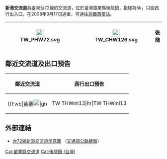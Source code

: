 {{Infobox Taiwan Highway IC
| name = 新港交流道
| name_en = Xingang Interchange
| rd_type = EX
| rd_number = 72
| exit = 5
| exit_name = 新港
| othername = 高鐵苗栗交流道
| location = [[臺灣|臺灣]][[苗栗縣|苗栗縣]][[後龍鎮_(台灣)|後龍鎮]][[二張犁|二張犁]]（近[[新港_(苗栗縣)|新港]]）
| connect = {{Jct|country=TWN|TRML|13}}⇒{{Jct|country=TWN|CH|126}}
| goto = 後龍鎮
| class = 匝道（僅西行出入）
| time = 2008年9月17日
| other = 
 {{Maplink
 | coord = {{Coord|24.60101|N|120.81497|E}}
 | frame = yes
 | plain = yes
 | zoom = 10
 | type = point
 | type2 = shape
 }}
}}
'''新港交流道'''為臺灣台72線的交流道，位於臺灣苗栗縣後龍鎮，指標為5k，只設西行出入口，在2008年9月17日通車，可通往[[高鐵苗栗站|高鐵苗栗站]]。
{|class="wikitable" style="text-align:center"
! [[File:TW_PHW72.svg|23px]]
| {{Taiwan Highway IC|5|新港}}
| [[File:TW_CHW126.svg|23px]]
| '''後龍'''
|}

== 鄰近交流道及出口預告 ==
{|class="toccolours" border="1" cellpadding="4" style="margin:0 auto; border-collapse:collapse; text-align:center; white-space:nowrap"
! 鄰近交流道 !! 西行出口預告
|-
|
{{Start expwy box|[[台灣省道快速公路|台灣省道快速公路]]}}
{{S-expwy IC|[[後龍端|後龍端]]|（公路通車起點）}}
{{S-line|{{Jct|country=TWN|PH|72}}|5k|#9B0D15}}
{{S-expwy IC|[[造橋交流道_(台72線)|造橋交流道]]|往　[[頭屋一交流道|頭屋一交流道]]}}
{{Illus}}
{{Fwi|cr|2|後龍端|後龍端}}
{{Fwh|ehst}}
{{Fwm|TW PHW72}}
{{Fwh|ehst|5|新港}}
{{Fwb|[[苗栗市|苗栗]][[File:TW_PHW6.svg|20px]]|gh||TW THWml13|hr|TW THWml13||gh|[[File:TW_CHW126.svg|20px]][[後龍鎮_(台灣)|後龍]]}}
{{Fwh|ehst}}
{{Fwm|TW PHW72}}
{{Fwh|ehst}}
{{Fwi|Full|6|造橋|造橋交流道 (台72線)}}
{{Fwd|eh|[[公館鄉_(台灣)|公館]]}}
{{Fwed}}
| style="text-align:right; font-size:18px" | {{Taiwan Highway IC|5|新港}}
{|style="width:170px; background-color:#007F00; text-align:center; color:#FFF; font-weight:bold"
| [[File:TW_CHW126.svg|20px]]
|-
| style="line-height:24px; font-size:24px; word-spacing:48px" | 後 龍</div><div style="font-size:15px">Houlong</div>
|-
| style="line-height:18px; font-size:18px; word-spacing:30px" | 右 線<div style="font-size:12px; word-spacing:6px">RIGHT LANE</div>
|}
|}

== 外部連結 ==
* [https://www.thb.gov.tw/resource/upload/Expressway/fe581917-08dd-4d19-9f64-814ccd7640ed.jpg 台72線新港交流道示意圖] {{Wayback|url=https://www.thb.gov.tw/resource/upload/Expressway/fe581917-08dd-4d19-9f64-814ccd7640ed.jpg |date=20220128171438 }}（[[交通部公路總局|交通部公路總局]]）

{{台72線}}
{{TW-road-stub}}

[[Cat:苗栗縣交流道|Cat:苗栗縣交流道]]
[[Cat:後龍鎮_(台灣)|Cat:後龍鎮 (台灣)]]